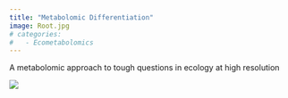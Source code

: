```yaml
---
title: "Metabolomic Differentiation"
image: Root.jpg
# categories: 
#   - Ecometabolomics
---
```


A metabolomic approach to tough questions in ecology at high resolution

![](Root.jpg)
